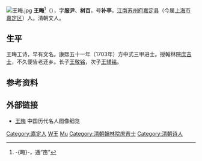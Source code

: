 {{noteta
|T=zh-hans:王畮;zh-hk:王畮;zh-tw:王畮;
|1=zh-hans:王畮;zh-hk:王畮;zh-tw:王畮;
}}
[[File:王畮.jpg|thumb]]
'''王畮'''<ref>-{畮}-，通“亩”</ref>（{{bd|1646年||1719年|catIdx=Wang王}}），字'''服尹'''、'''树百'''，号'''补亭'''，[[江南|江南]][[苏州府|苏州府]][[嘉定县|嘉定县]]（今属[[上海市|上海市]][[嘉定区|嘉定区]]）人。清朝文人。

== 生平 ==
王畮工诗，早有文名。康熙五十一年（1703年）方中式三甲进士。授翰林院[[庶吉士|庶吉士]]，不久便告老还乡。长子[[王敬铭|王敬铭]]，次子[[王辅铭|王辅铭]]。

== 参考资料 ==
{{reflist}}

== 外部链接 ==
*[http://diglweb.zjlib.cn:8081/zjtsg/mingren/cyxl.jsp?record=5547&back=-136&channelid=91654 王畮] {{Wayback|url=http://diglweb.zjlib.cn:8081/zjtsg/mingren/cyxl.jsp?record=5547&back=-136&channelid=91654 |date=20190827144707 }} 中国历代名人图像细览

{{康熙五十一年壬辰科殿試金榜}}
{{嘉定王畮家族}}

{{Authority control}}

{{DEFAULTSORT:Wang王}}
[[Category:嘉定人|Category:嘉定人]]
[[Category:苏州人|W王]]
[[Category:王姓|Mu]]
[[Category:清朝翰林院庶吉士|Category:清朝翰林院庶吉士]]
[[Category:清朝诗人|Category:清朝诗人]]